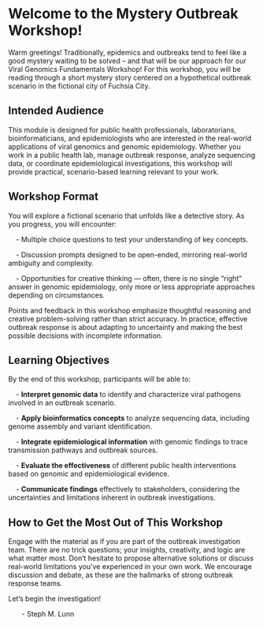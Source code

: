 # Welcome to the Mystery Outbreak Workshop!

Warm greetings! Traditionally, epidemics and outbreaks tend to feel like a good mystery waiting to be solved – and that will be our approach for our Viral Genomics Fundamentals Workshop! For this workshop, you will be reading through a short mystery story centered on a hypothetical outbreak scenario in the fictional city of Fuchsia City.


## Intended Audience

This module is designed for public health professionals, laboratorians, bioinformaticians, and epidemiologists who are interested in the real-world applications of viral genomics and genomic epidemiology. Whether you work in a public health lab, manage outbreak response, analyze sequencing data, or coordinate epidemiological investigations, this workshop will provide practical, scenario-based learning relevant to your work.

## Workshop Format

You will explore a fictional scenario that unfolds like a detective story. As you progress, you will encounter:

&nbsp;&nbsp;&nbsp; - Multiple choice questions to test your understanding of key concepts.

&nbsp;&nbsp;&nbsp; - Discussion prompts designed to be open-ended, mirroring real-world ambiguity and complexity.

&nbsp;&nbsp;&nbsp; - Opportunities for creative thinking — often, there is no single “right” answer in genomic epidemiology, only more or less appropriate approaches depending on circumstances.

Points and feedback in this workshop emphasize thoughtful reasoning and creative problem-solving rather than strict accuracy. In practice, effective outbreak response is about adapting to uncertainty and making the best possible decisions with incomplete information.


## Learning Objectives

By the end of this workshop, participants will be able to:

 &nbsp;&nbsp;&nbsp; - **Interpret genomic data** to identify and characterize viral pathogens involved in an outbreak scenario.

 &nbsp;&nbsp;&nbsp; - **Apply bioinformatics concepts** to analyze sequencing data, including genome assembly and variant identification.

 &nbsp;&nbsp;&nbsp; - **Integrate epidemiological information** with genomic findings to trace transmission pathways and outbreak sources.

 &nbsp;&nbsp;&nbsp; - **Evaluate the effectiveness** of different public health interventions based on genomic and epidemiological evidence.

 &nbsp;&nbsp;&nbsp; - **Communicate findings** effectively to stakeholders, considering the uncertainties and limitations inherent in outbreak investigations.


##  How to Get the Most Out of This Workshop

Engage with the material as if you are part of the outbreak investigation team. There are no trick questions; your insights, creativity, and logic are what matter most. Don’t hesitate to propose alternative solutions or discuss real-world limitations you’ve experienced in your own work. We encourage discussion and debate, as these are the hallmarks of strong outbreak response teams.

Let’s begin the investigation!

&nbsp;&nbsp;&nbsp;&nbsp;&nbsp;&nbsp; - Steph M. Lunn